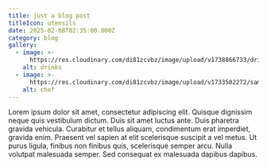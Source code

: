 ```yaml
---
title: just a blog post
titleIcon: utensils
date: 2025-02-08T02:35:00.000Z
category: blog
gallery:
  - image: >-
      https://res.cloudinary.com/di81zcvbz/image/upload/v1738866733/drinks_kail6c.jpg
    alt: drinks
  - image: >-
      https://res.cloudinary.com/di81zcvbz/image/upload/v1733502272/samples/people/kitchen-bar.jpg
    alt: chef
---
```


Lorem ipsum dolor sit amet, consectetur adipiscing elit. Quisque dignissim neque quis vestibulum dictum. Duis sit amet luctus ante. Duis pharetra gravida vehicula. Curabitur et tellus aliquam, condimentum erat imperdiet, gravida enim. Praesent vel sapien at elit scelerisque suscipit a vel metus. Ut purus ligula, finibus non finibus quis, scelerisque semper arcu. Nulla volutpat malesuada semper. Sed consequat ex malesuada dapibus dapibus.
